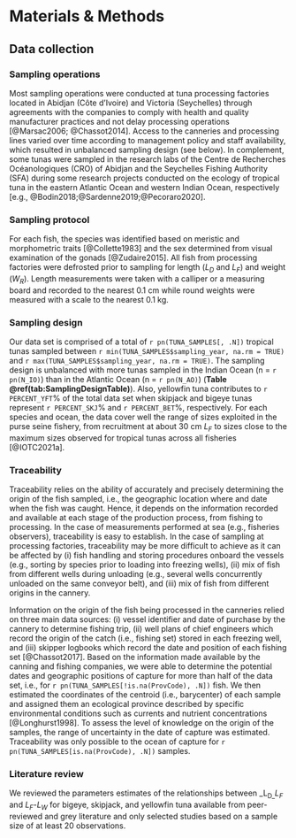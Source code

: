 
# Materials & Methods

## Data collection

### Sampling operations

Most sampling operations were conducted at tuna processing factories located in Abidjan (Côte d'Ivoire) and Victoria (Seychelles) through agreements with the companies to comply with health and quality manufacturer practices and not delay processing operations [@Marsac2006; @Chassot2014]. Access to the canneries and processing lines varied over time according to management policy and staff availability, which resulted in unbalanced sampling design (see below). In complement, some tunas were sampled in the research labs of the Centre de Recherches Océanologiques (CRO) of Abidjan and the Seychelles Fishing Authority (SFA) during some research projects conducted on the ecology of tropical tuna in the eastern Atlantic Ocean and western Indian Ocean, respectively [e.g., @Bodin2018;@Sardenne2019;@Pecoraro2020].

### Sampling protocol

For each fish, the species was identified based on meristic and morphometric traits [@Collette1983] and the sex determined from visual examination of the gonads [@Zudaire2015]. All fish from processing factories were defrosted prior to sampling for length (_L~D~_ and _L~F~_) and weight (_W~R~_). Length measurements were taken with a calliper or a measuring board and recorded to the nearest 0.1 cm while round weights were measured with a scale to the nearest 0.1 kg.

### Sampling design

Our data set is comprised of a total of `r pn(TUNA_SAMPLES[, .N])` tropical tunas sampled between `r min(TUNA_SAMPLES$sampling_year, na.rm = TRUE)` and `r max(TUNA_SAMPLES$sampling_year, na.rm = TRUE)`. The sampling design is unbalanced with more tunas sampled in the Indian Ocean (n = `r pn(N_IO)`) than in the Atlantic Ocean (n = `r pn(N_AO)`) (**Table \@ref(tab:SamplingDesignTable)**). Also, 
yellowfin tuna contributes to `r PERCENT_YFT`% of the total data set when skipjack and bigeye tunas represent `r PERCENT_SKJ`% and `r PERCENT_BET`%, respectively. For each species and ocean, the data cover well the range of sizes exploited in the purse seine fishery, from recruitment at about 30 cm _L~F~_ to sizes close to the maximum sizes observed for tropical tunas across all fisheries [@IOTC2021a].

### Traceability

Traceability relies on the ability of accurately and precisely determining the origin of the fish sampled, i.e., the geographic location where and date when the fish was caught. Hence, it depends on the information recorded and available at each stage of the production process, from fishing to processing. In the case of measurements performed at sea (e.g., fisheries observers), traceability is easy to establish. In the case of sampling at processing factories, traceability may be more difficult to achieve as it can be affected by (i) fish handling and storing procedures onboard the vessels (e.g., sorting by species prior to loading into freezing wells), (ii) mix of fish from different wells during unloading (e.g., several wells concurrently unloaded on the same conveyor belt), and (iii) mix of fish from different origins in the cannery.

Information on the origin of the fish being processed in the canneries relied on three main data sources: (i) vessel identifier and date of purchase by the cannery to determine fishing trip, (ii) well plans of chief engineers which record the origin of the catch (i.e., fishing set) stored in each freezing well, and (iii) skipper logbooks which record the date and position of each fishing set [@Chassot2017]. Based on the information made available by the canning and fishing companies, we were able to determine the potential dates and geographic positions of capture for more than half of the data set, i.e., for `r pn(TUNA_SAMPLES[!is.na(ProvCode), .N])` fish. We then estimated the coordinates of the centroid (i.e., barycenter) of each sample and assigned them an ecological province described by specific environmental conditions such as currents and nutrient concentrations [@Longhurst1998]. To assess the level of knowledge on the origin of the samples, the range of uncertainty in the date of capture was estimated. Traceability was only possible to the ocean of capture for `r pn(TUNA_SAMPLES[is.na(ProvCode), .N])` samples.

### Literature review

We reviewed the parameters estimates of the relationships between _L~D_~_L~F~_ and _L~F~_-_L~W~_ for bigeye, skipjack, and yellowfin tuna available from peer-reviewed and grey literature and only selected studies based on a sample size of at least 20 observations. 

<!-- ### Data quality control -->

<!-- Data collected and stored in the database were systematically checked for integrity. Consistency, validation and formatting controls were carried out when entering the data. Errors can be made at the time of transcription and data entry. Data were controlled with charts, comparison of values, or by checking the timeline for the dates. A correction was made on the basis of the physical data entry sheets on which the data are recorded during sampling. -->
